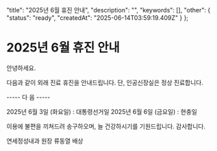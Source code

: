   "title": "2025년 6월 휴진 안내",
  "description": "",
  "keywords": [],
  "other": {
    "status": "ready",
    "createdAt": "2025-06-14T03:59:19.409Z"
  }
};

# 2025년 6월 휴진 안내

안녕하세요.

다음과 같이 외래 진료 휴진을 안내드립니다.  단, 인공신장실은 정상 진료합니다.

   ----- 다   음 -----

2025년 6월 3일 (화요일) : 대통령선거일
2025년 6월 6일 (금요일) : 현충일

이용에 불편을 끼쳐드려 송구하오며, 늘 건강하시기를 기원드립니다. 
감사합니다.

연세정성내과 원장 류동열 배상

